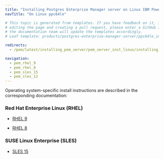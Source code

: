 ```yaml
---
title: "Installing Postgres Enterprise Manager server on Linux IBM Power (ppc64le)"
navTitle: "On Linux ppc64le"

# This topic is generated from templates. If you have feedback on it, instead of
# editing the page and creating a pull request, please enter a GitHub issue and
# the documentation team will update the templates accordingly.
# Leaf template: products/postgres-enterprise-manager-server/ppc64le_index.njk

redirects:
  - /pem/latest/installing_pem_server/pem_server_inst_linux/installing_pem_server_using_edb_repository/ibm_power_ppc64le/

navigation:
  - pem_rhel_9
  - pem_rhel_8
  - pem_sles_15
  - pem_sles_12
---
```


Operating system-specific install instructions are described in the corresponding documentation:

### Red Hat Enterprise Linux (RHEL)

- [RHEL 9](pem_rhel_9)

- [RHEL 8](pem_rhel_8)

### SUSE Linux Enterprise (SLES)

- [SLES 15](pem_sles_15)

